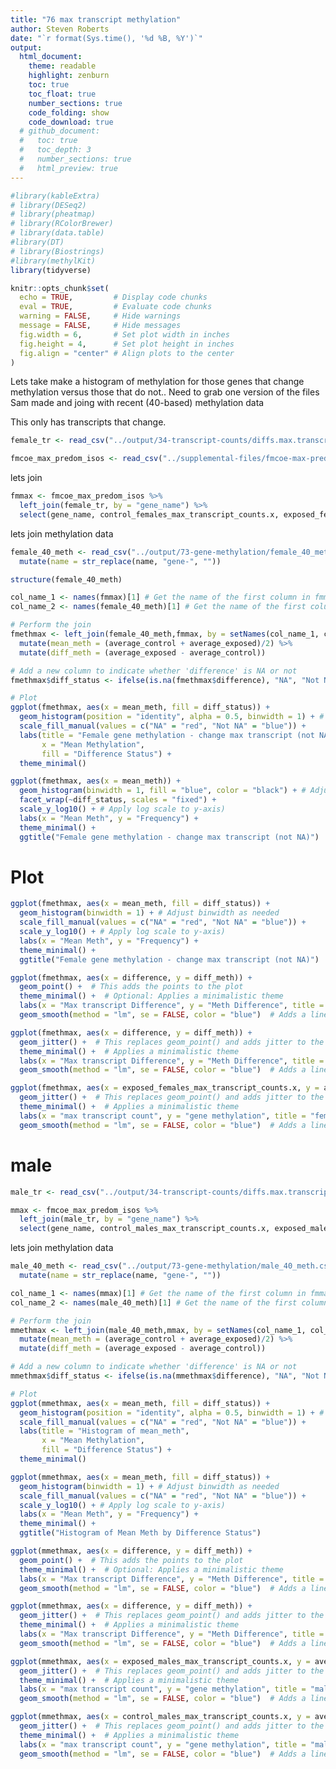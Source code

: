 ```yaml
---
title: "76 max transcript methylation"
author: Steven Roberts
date: "`r format(Sys.time(), '%d %B, %Y')`" 
output: 
  html_document:
    theme: readable
    highlight: zenburn
    toc: true
    toc_float: true
    number_sections: true
    code_folding: show
    code_download: true
  # github_document:
  #   toc: true
  #   toc_depth: 3
  #   number_sections: true
  #   html_preview: true
---
```


```r
#library(kableExtra)
# library(DESeq2)
# library(pheatmap)
# library(RColorBrewer)
# library(data.table)
#library(DT)
# library(Biostrings)
#library(methylKit)
library(tidyverse)

knitr::opts_chunk$set(
  echo = TRUE,         # Display code chunks
  eval = TRUE,         # Evaluate code chunks
  warning = FALSE,     # Hide warnings
  message = FALSE,     # Hide messages
  fig.width = 6,       # Set plot width in inches
  fig.height = 4,      # Set plot height in inches
  fig.align = "center" # Align plots to the center
)
```

Lets take make a histogram of methylation for those genes that change methylation versus those that do not.. Need to grab one version of the files Sam made and joing with recent (40-based) methylation data


This only has transcripts that change.

```r
female_tr <- read_csv("../output/34-transcript-counts/diffs.max.transcripts_per_gene.controls_females.vs.exposed_females.csv")
```



```r
fmcoe_max_predom_isos <- read_csv("../supplemental-files/fmcoe-max-predom-isos.csv")

```

lets join

```r
fmmax <- fmcoe_max_predom_isos %>%
  left_join(female_tr, by = "gene_name") %>%
  select(gene_name, control_females_max_transcript_counts.x, exposed_females_max_transcript_counts.x, difference)
```


lets join methylation data

```r
female_40_meth <- read_csv("../output/73-gene-methylation/female_40_meth.csv") %>%
  mutate(name = str_replace(name, "gene-", ""))
```
```r
structure(female_40_meth)
```


```r
col_name_1 <- names(fmmax)[1] # Get the name of the first column in fmmax
col_name_2 <- names(female_40_meth)[1] # Get the name of the first column in female_40_meth

# Perform the join
fmethmax <- left_join(female_40_meth,fmmax, by = setNames(col_name_1, col_name_2)) %>%
  mutate(mean_meth = (average_control + average_exposed)/2) %>%
  mutate(diff_meth = (average_exposed - average_control))
```



```r
# Add a new column to indicate whether 'difference' is NA or not
fmethmax$diff_status <- ifelse(is.na(fmethmax$difference), "NA", "Not NA")

# Plot
ggplot(fmethmax, aes(x = mean_meth, fill = diff_status)) +
  geom_histogram(position = "identity", alpha = 0.5, binwidth = 1) + # Adjust binwidth as needed
  scale_fill_manual(values = c("NA" = "red", "Not NA" = "blue")) +
  labs(title = "Female gene methylation - change max transcript (not NA)",
       x = "Mean Methylation",
       fill = "Difference Status") +
  theme_minimal()
```
```r
ggplot(fmethmax, aes(x = mean_meth)) + 
  geom_histogram(binwidth = 1, fill = "blue", color = "black") + # Adjust binwidth as needed
  facet_wrap(~diff_status, scales = "fixed") + 
  scale_y_log10() + # Apply log scale to y-axis) 
  labs(x = "Mean Meth", y = "Frequency") +
  theme_minimal() +
  ggtitle("Female gene methylation - change max transcript (not NA)")
```

# Plot



```r
ggplot(fmethmax, aes(x = mean_meth, fill = diff_status)) + 
  geom_histogram(binwidth = 1) + # Adjust binwidth as needed
  scale_fill_manual(values = c("NA" = "red", "Not NA" = "blue")) +
  scale_y_log10() + # Apply log scale to y-axis) 
  labs(x = "Mean Meth", y = "Frequency") +
  theme_minimal() +
  ggtitle("Female gene methylation - change max transcript (not NA)")
```

```r
ggplot(fmethmax, aes(x = difference, y = diff_meth)) +
  geom_point() +  # This adds the points to the plot
  theme_minimal() +  # Optional: Applies a minimalistic theme
  labs(x = "Max transcript Difference", y = "Meth Difference", title = "max transcript vs. methylation") +
  geom_smooth(method = "lm", se = FALSE, color = "blue")  # Adds a linear regression line without confidence interval
```

```r
ggplot(fmethmax, aes(x = difference, y = diff_meth)) +
  geom_jitter() +  # This replaces geom_point() and adds jitter to the points
  theme_minimal() +  # Applies a minimalistic theme
  labs(x = "Max transcript Difference", y = "Meth Difference", title = "max transcript vs. methylation") +
  geom_smooth(method = "lm", se = FALSE, color = "blue")  # Adds a linear regression line without confidence interval

```

```r
ggplot(fmethmax, aes(x = exposed_females_max_transcript_counts.x, y = average_exposed)) +
  geom_jitter() +  # This replaces geom_point() and adds jitter to the points
  theme_minimal() +  # Applies a minimalistic theme
  labs(x = "max transcript count", y = "gene methylation", title = "female exposed") +
  geom_smooth(method = "lm", se = FALSE, color = "blue")  # Adds a linear regression line without confidence interval

```




# male
```r
male_tr <- read_csv("../output/34-transcript-counts/diffs.max.transcripts_per_gene.controls_males.vs.exposed_males.csv")
```
```r
mmax <- fmcoe_max_predom_isos %>%
  left_join(male_tr, by = "gene_name") %>%
  select(gene_name, control_males_max_transcript_counts.x, exposed_males_max_transcript_counts.x, difference)
```


lets join methylation data

```r
male_40_meth <- read_csv("../output/73-gene-methylation/male_40_meth.csv") %>%
  mutate(name = str_replace(name, "gene-", ""))
```


```r
col_name_1 <- names(mmax)[1] # Get the name of the first column in fmmax
col_name_2 <- names(male_40_meth)[1] # Get the name of the first column in female_40_meth

# Perform the join
mmethmax <- left_join(male_40_meth,mmax, by = setNames(col_name_1, col_name_2)) %>%
  mutate(mean_meth = (average_control + average_exposed)/2) %>%
  mutate(diff_meth = (average_exposed - average_control))
```


```r
# Add a new column to indicate whether 'difference' is NA or not
mmethmax$diff_status <- ifelse(is.na(mmethmax$difference), "NA", "Not NA")

# Plot
ggplot(mmethmax, aes(x = mean_meth, fill = diff_status)) +
  geom_histogram(position = "identity", alpha = 0.5, binwidth = 1) + # Adjust binwidth as needed
  scale_fill_manual(values = c("NA" = "red", "Not NA" = "blue")) +
  labs(title = "Histogram of mean_meth",
       x = "Mean Methylation",
       fill = "Difference Status") +
  theme_minimal()
```


```r
ggplot(mmethmax, aes(x = mean_meth, fill = diff_status)) + 
  geom_histogram(binwidth = 1) + # Adjust binwidth as needed
  scale_fill_manual(values = c("NA" = "red", "Not NA" = "blue")) +
  scale_y_log10() + # Apply log scale to y-axis) 
  labs(x = "Mean Meth", y = "Frequency") +
  theme_minimal() +
  ggtitle("Histogram of Mean Meth by Difference Status")
```



```r
ggplot(mmethmax, aes(x = difference, y = diff_meth)) +
  geom_point() +  # This adds the points to the plot
  theme_minimal() +  # Optional: Applies a minimalistic theme
  labs(x = "Max transcript Difference", y = "Meth Difference", title = "max transcript vs. methylation") +
  geom_smooth(method = "lm", se = FALSE, color = "blue")  # Adds a linear regression line without confidence interval
```

```r
ggplot(mmethmax, aes(x = difference, y = diff_meth)) +
  geom_jitter() +  # This replaces geom_point() and adds jitter to the points
  theme_minimal() +  # Applies a minimalistic theme
  labs(x = "Max transcript Difference", y = "Meth Difference", title = "max transcript vs. methylation") +
  geom_smooth(method = "lm", se = FALSE, color = "blue")  # Adds a linear regression line without confidence interval

```



```r
ggplot(mmethmax, aes(x = exposed_males_max_transcript_counts.x, y = average_exposed)) +
  geom_jitter() +  # This replaces geom_point() and adds jitter to the points
  theme_minimal() +  # Applies a minimalistic theme
  labs(x = "max transcript count", y = "gene methylation", title = "male exposed") +
  geom_smooth(method = "lm", se = FALSE, color = "blue")  # Adds a linear regression line without confidence interval

```

```r
ggplot(mmethmax, aes(x = control_males_max_transcript_counts.x, y = average_control)) +
  geom_jitter() +  # This replaces geom_point() and adds jitter to the points
  theme_minimal() +  # Applies a minimalistic theme
  labs(x = "max transcript count", y = "gene methylation", title = "male control") +
  geom_smooth(method = "lm", se = FALSE, color = "blue")  # Adds a linear regression line without confidence interval

```